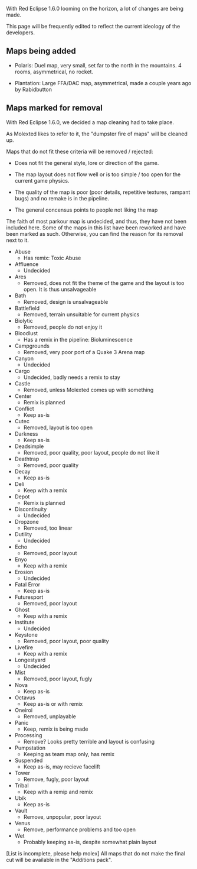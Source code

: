 With Red Eclipse 1.6.0 looming on the horizon, a lot of changes are being made.

This page will be frequently edited to reflect the current ideology of the developers.

== Maps being added ==

* Polaris: Duel map, very small, set far to the north in the mountains. 4 rooms, asymmetrical, no rocket.

* Plantation: Large FFA/DAC map, asymmetrical, made a couple years ago by Rabidbutton

== Maps marked for removal ==

With Red Eclipse 1.6.0, we decided a map cleaning had to take place.

As Molexted likes to refer to it, the "dumpster fire of maps" will be cleaned up.

Maps that do not fit these criteria will be removed / rejected:


* Does not fit the general style, lore or direction of the game.

* The map layout does not flow well or is too simple / too open for the current game physics.

* The quality of the map is poor (poor details, repetitive textures, rampant bugs) and no remake is in the pipeline.

* The general concensus points to people not liking the map


The faith of most parkour map is undecided, and thus, they have not been included here.
Some of the maps in this list have been reworked and have been marked as such.
Otherwise, you can find the reason for its removal next to it.

* Abuse
** Has remix: Toxic Abuse
* Affluence
** Undecided
* Ares 
** Removed, does not fit the theme of the game and the layout is too open. It is thus unsalvageable
* Bath
** Removed, design is unsalvageable
* Battlefield
** Removed, terrain unsuitable for current physics
* Biolytic
** Removed, people do not enjoy it
* Bloodlust
** Has a remix in the pipeline: Bioluminescence
* Campgrounds
** Removed, very poor port of a Quake 3 Arena map
* Canyon
** Undecided
* Cargo
** Undecided, badly needs a remix to stay
* Castle
** Removed, unless Molexted comes up with something
* Center
** Remix is planned
* Conflict
** Keep as-is
* Cutec
** Removed, layout is too open
* Darkness
** Keep as-is
* Deadsimple
** Removed, poor quality, poor layout, people do not like it
* Deathtrap
** Removed, poor quality
* Decay
** Keep as-is
* Deli
** Keep with a remix
* Depot
** Remix is planned
* Discontinuity
** Undecided
* Dropzone
** Removed, too linear
* Dutility
** Undecided
* Echo
** Removed, poor layout
* Enyo
** Keep with a remix
* Erosion
** Undecided
* Fatal Error
** Keep as-is
* Futuresport
** Removed, poor layout
* Ghost
** Keep with a remix
* Institute
** Undecided
* Keystone
** Removed, poor layout, poor quality
* Livefire
** Keep with a remix
* Longestyard
** Undecided
* Mist
** Removed, poor layout, fugly
* Nova
** Keep as-is
* Octavus
** Keep as-is or with remix
* Oneiroi
** Removed, unplayable
* Panic
** Keep, remix is being made
* Processing
** Remove? Looks pretty terrible and layout is confusing
* Pumpstation
** Keeping as team map only, has remix
* Suspended
** Keep as-is, may recieve facelift
* Tower
** Remove, fugly, poor layout
* Tribal
** Keep with a remip and remix
* Ubik
** Keep as-is
* Vault
** Remove, unpopular, poor layout
* Venus
** Remove, performance problems and too open
* Wet
** Probably keeping as-is, despite somewhat plain layout


[List is incomplete, please help molex]
All maps that do not make the final cut will be available in the "Additions pack".